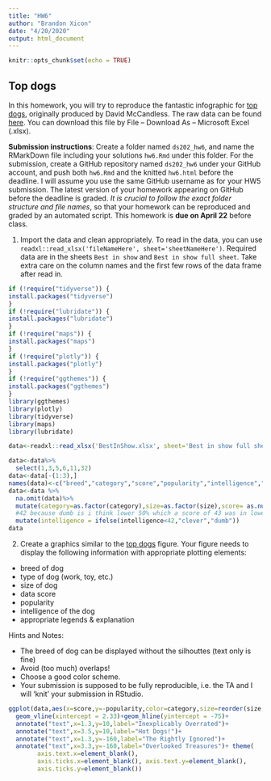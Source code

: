 ```yaml
---
title: "HW6"
author: "Brandon Xicon"
date: "4/20/2020"
output: html_document
---
```

```r
knitr::opts_chunk$set(echo = TRUE)
```

## Top dogs

In this homework, you will try to reproduce the fantastic infographic for [top dogs](https://informationisbeautiful.net/visualizations/best-in-show-whats-the-top-data-dog/), originally produced by David McCandless. The raw data can be found [here](https://docs.google.com/spreadsheets/d/1l_HfF5EaN-QgnLc2UYdCc7L2CVrk0p3VdGB1godOyhk/edit#gid=10). You can download this file by File -- Download As -- Microsoft Excel (.xlsx).

**Submission instructions**: Create a folder named `ds202_hw6`, and name the RMarkDown file including your solutions `hw6.Rmd` under this folder. For the submission, create a GitHub repository named `ds202_hw6` under your GitHub account, and push both `hw6.Rmd` and the knitted `hw6.html` before the deadline. I will assume you use the same GitHub username as for your HW5 submission. The latest version of your homework appearing on GitHub before the deadline is graded. *It is crucial to follow the exact folder structure and file names*, so that your homework can be reproduced and graded by an automated script. This homework is **due on April 22** before class.

1. Import the data and clean appropriately. To read in the data, you can use `readxl::read_xlsx('fileNameHere', sheet='sheetNameHere')`. Required data are in the sheets `Best in show` and `Best in show full sheet`. Take extra care on the column names and the first few rows of the data frame after read in.
```r
if (!require("tidyverse")) {
install.packages("tidyverse")
}
if (!require("lubridate")) {
install.packages("lubridate")
}
if (!require("maps")) {
install.packages("maps")
}
if (!require("plotly")) {
install.packages("plotly")
}
if (!require("ggthemes")) {
install.packages("ggthemes")
}
library(ggthemes)
library(plotly)
library(tidyverse)
library(maps)
library(lubridate)
```

```r
data<-readxl::read_xlsx('BestInShow.xlsx', sheet='Best in show full sheet')

```

```r
data<-data%>%
  select(1,3,5,6,11,32)
data<-data[-(1:3),]
names(data)<-c("breed","category","score","popularity","intelligence","size")
data<-data %>%
  na.omit(data)%>%
  mutate(category=as.factor(category),size=as.factor(size),score= as.numeric(score), popularity = as.numeric(popularity),intelligence = as.numeric(intelligence))%>%
  #42 because dumb is i think lower 50% which a score of 43 was in lower 50% and 41 was higher 50% of trainability 
  mutate(intelligence = ifelse(intelligence<42,"clever","dumb"))
data
```
2. Create a graphics similar to the  [top dogs](https://informationisbeautiful.net/visualizations/best-in-show-whats-the-top-data-dog/) figure. Your figure needs to display the following information with appropriate plotting elements:

- breed of dog
- type of dog (work, toy, etc.)
- size of dog
- data score 
- popularity
- intelligence of the dog
- appropriate legends & explanation

Hints and Notes:

- The breed of dog can be displayed without the silhouttes (text only is fine)
- Avoid (too much) overlaps!
- Choose a good color scheme.
- Your submission is supposed to be fully reproducible, i.e. the TA and I will 'knit' your submission in RStudio. 
```r
ggplot(data,aes(x=score,y=-popularity,color=category,size=reorder(size,desc(size)),shape=intelligence))+geom_point(alpha=.8)+labs(y="popularity", title="Best in Show: The Ultimate Data Dog",size="size")+ geom_text(aes(label=`breed`),size=2,vjust = -.5, nudge_y = 2)+
  geom_vline(xintercept = 2.33)+geom_hline(yintercept = -75)+ 
  annotate("text",x=1.3,y=10,label="Inexplicably Overrated")+
  annotate("text",x=3.5,y=10,label="Hot Dogs!")+
  annotate("text",x=1.3,y=-160,label="The Rightly Ignored")+
  annotate("text",x=3.3,y=-160,label="Overlooked Treasures")+ theme(
        axis.text.x=element_blank(),
        axis.ticks.x=element_blank(), axis.text.y=element_blank(),
        axis.ticks.y=element_blank())
```

